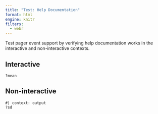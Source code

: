 ```yaml
---
title: "Test: Help Documentation"
format: html
engine: knitr
filters:
  - webr
---
```


Test pager event support by verifying help documentation works in the interactive and non-interactive contexts. 

## Interactive

```webr-r
?mean
```

## Non-interactive

```webr-r
#| context: output
?sd
```

